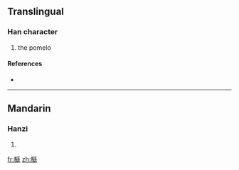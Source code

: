 ==Translingual==

===Han character===
{{Han char|rn=75|rad=木|as=17|sn=21|four=|canj=木月山火 (DBUF)}}

# the pomelo

====References====
* {{Han ref|kx=0562.230|dkj=15893|dj=0951.050|hdz=21321.120|uh=6AFE|ud=27390}}

----

==Mandarin==

===Hanzi===
{{cmn-hanzi|pin=[[yóu]] ([[you2]])|wg=yu<sup>2</sup>}}

# {{defn|Mandarin|sort=木17}}

[[fr:櫾]]
[[zh:櫾]]